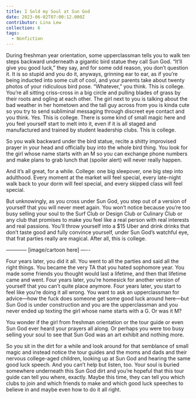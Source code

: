```yaml
---
title: I Sold my Soul at Sun God
date: 2023-06-02T07:00:12.000Z
contributor: Lina Lew
collection: 6
tags:
  - Nonfiction
---
```


During freshman year orientation, some upperclassman tells you to walk ten steps backward underneath a gigantic bird statue they call Sun God. “It’ll give you good luck,” they say, and for some odd reason, you don’t question it. It is so stupid and you do it, anyways, grinning ear to ear, as if you’re being inducted into some cult of cool, and your parents take about twenty photos of your ridiculous bird pose. “Whatever,” you think. This is college. You’re all sitting criss-cross in a big circle and pulling blades of grass by their roots and ogling at each other. The girl next to you is talking about the bad weather in her hometown and the tall guy across from you is kinda cute so you try to send subliminal messaging through discreet eye contact and you think. Yes. This is college. There is some kind of small magic here and you feel yourself start to melt into it, even if it is all staged and manufactured and trained by student leadership clubs. This is college. 

So you walk backward under the bird statue, recite a shitty improvised prayer in your head and officially buy into the whole bird thing. You look for the girl whose name starts with an M so you can exchange phone numbers and make plans to grab lunch that (spoiler alert) will never really happen. 

And it’s all great, for a while. College: one big sleepover, one big step into adulthood. Every moment at the market will feel special, every late-night walk back to your dorm will feel special, and every skipped class will feel special. 

But unknowingly, as you cross under Sun God, you step out of a version of yourself that you will never meet again. You won’t notice because you’re too busy selling your soul to the Surf Club or Design Club or Culinary Club or any club that promises to make you feel like a real person with real interests and real passions. You’ll throw yourself into a $15 Uber and drink drinks that don’t taste good and fully convince yourself, under Sun God’s watchful eye, that frat parties really are magical. After all, this is college. 

———— \[image/cartoon here] —-- 

Four years later, you did it all. You went to all the parties and said all the right things. You became the very TA that you hated sophomore year. You made some friends you thought would last a lifetime, and then that lifetime came and went. Four years later, you’re homesick for another version of yourself that you can’t quite place anymore. Four years later, you start to feel like you’re doing it all wrong. You want to ask an upperclassman for advice—how the fuck does someone get some good luck around here—but Sun God is under construction and you are the upperclassman and you never ended up texting the girl whose name starts with a G. Or was it M? 

You wonder if the girl from freshman orientation or the tour guide or even Sun God ever heard your prayers all along. Or perhaps you were too busy selling your soul to see that Sun God was an art exhibit and nothing more. 

So you sit in the dirt for a while and look around for that semblance of small magic and instead notice the tour guides and the moms and dads and their nervous college-aged children, looking up at Sun God and hearing the same good luck speech. And you can’t help but listen, too. Your soul is buried somewhere underneath this Sun God dirt and you’re hopeful that this tour guide can tell you where, exactly. Maybe this time, they can tell you which clubs to join and which friends to make and which good luck speeches to believe in and maybe even how to do it all right.  
